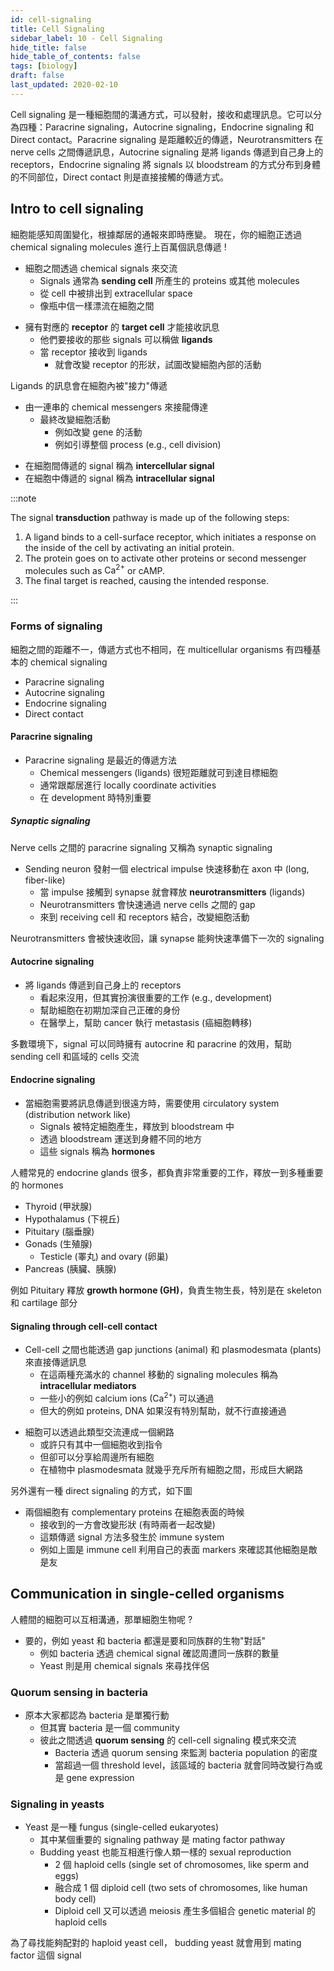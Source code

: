 ```yaml
---
id: cell-signaling
title: Cell Signaling
sidebar_label: 10 - Cell Signaling
hide_title: false
hide_table_of_contents: false
tags: [biology]
draft: false
last_updated: 2020-02-10
---
```


Cell signaling 是一種細胞間的溝通方式，可以發射，接收和處理訊息。它可以分為四種：Paracrine signaling，Autocrine signaling，Endocrine signaling 和 Direct contact。Paracrine signaling 是距離較近的傳遞，Neurotransmitters 在 nerve cells 之間傳遞訊息，Autocrine signaling 是將 ligands 傳遞到自己身上的 receptors，Endocrine signaling 將 signals 以 bloodstream 的方式分布到身體的不同部位，Direct contact 則是直接接觸的傳遞方式。

## Intro to cell signaling

細胞能感知周圍變化，根據鄰居的通報來即時應變。
現在，你的細胞正透過 chemical signaling molecules 進行上百萬個訊息傳遞 !

- 細胞之間透過 chemical signals 來交流
  - Signals 通常為 **sending cell** 所產生的 proteins 或其他 molecules
  - 從 cell 中被排出到 extracellular space
  - 像瓶中信一樣漂流在細胞之間

<fig
  src="/img/learning/biology/10-cell-signaling/cell_signaling_overview.png"
  caption="Cell signaling overview"
/>

- 擁有對應的 **receptor** 的 **target cell** 才能接收訊息
  - 他們要接收的那些 signals 可以稱做 **ligands**
  - 當 receptor 接收到 ligands
    - 就會改變 receptor 的形狀，試圖改變細胞內部的活動

Ligands 的訊息會在細胞內被"接力"傳遞

- 由一連串的 chemical messengers 來接龍傳達
  - 最終改變細胞活動
    - 例如改變 gene 的活動
    - 例如引導整個 process (e.g., cell division)

<fig
  src="/img/learning/biology/10-cell-signaling/cellular_signaling.png"
  caption="Cellular signaling"
/>

- 在細胞間傳遞的 signal 稱為 **intercellular signal**
- 在細胞中傳遞的 signal 稱為 **intracellular signal**

:::note

The signal **transduction** pathway is made up of the following steps:

1. A ligand binds to a cell-surface receptor, which initiates a response on the inside of the cell by activating an initial protein.
2. The protein goes on to activate other proteins or second messenger molecules such as $\text{Ca}^{2+}$ or cAMP.
3. The final target is reached, causing the intended response.

:::

### Forms of signaling

細胞之間的距離不一，傳遞方式也不相同，在 multicellular organisms 有四種基本的 chemical signaling

- Paracrine signaling
- Autocrine signaling
- Endocrine signaling
- Direct contact

#### Paracrine signaling

- Paracrine signaling 是最近的傳遞方法
  - Chemical messengers (ligands) 很短距離就可到達目標細胞
  - 通常跟鄰居進行 locally coordinate activities
  - 在 development 時特別重要

<fig
  src="/img/learning/biology/10-cell-signaling/paracrine.png"
  caption="Paracrine signaling"
/>

##### Synaptic signaling

Nerve cells 之間的 paracrine signaling 又稱為 synaptic signaling

- Sending neuron 發射一個 electrical impulse 快速移動在 axon 中 (long, fiber-like)
  - 當 impulse 接觸到 synapse 就會釋放 **neurotransmitters** (ligands)
  - Neurotransmitters 會快速通過 nerve cells 之間的 gap
  - 來到 receiving cell 和 receptors 結合，改變細胞活動

Neurotransmitters 會被快速收回，讓 synapse 能夠快速準備下一次的 signaling

<fig
  src="/img/learning/biology/10-cell-signaling/synaptic_signaling.png"
  caption="Synaptic signaling"
/>

#### Autocrine signaling

- 將 ligands 傳遞到自己身上的 receptors
  - 看起來沒用，但其實扮演很重要的工作 (e.g., development)
  - 幫助細胞在初期加深自己正確的身份
  - 在醫學上，幫助 cancer 執行 metastasis (癌細胞轉移)

<fig
  src="/img/learning/biology/10-cell-signaling/autocrine.png"
  caption="Autocrine signaling"
/>

多數環境下，signal 可以同時擁有 autocrine 和 paracrine 的效用，幫助 sending cell 和區域的 cells 交流

#### Endocrine signaling

- 當細胞需要將訊息傳遞到很遠方時，需要使用 circulatory system (distribution network like)
  - Signals 被特定細胞產生，釋放到 bloodstream 中
  - 透過 bloodstream 運送到身體不同的地方
  - 這些 signals 稱為 **hormones**

人體常見的 endocrine glands 很多，都負責非常重要的工作，釋放一到多種重要的 hormones

- Thyroid (甲狀腺)
- Hypothalamus (下視丘)
- Pituitary (腦垂腺)
- Gonads (生殖腺)
  - Testicle (睪丸) and ovary (卵巢)
- Pancreas (胰臟、胰腺)

例如 Pituitary 釋放 **growth hormone (GH)**，負責生物生長，特別是在 skeleton 和 cartilage 部分

<fig
  src="/img/learning/biology/10-cell-signaling/endocrine.png"
  caption="Endocrine signaling"
/>

#### Signaling through cell-cell contact

- Cell-cell 之間也能透過 gap junctions (animal) 和 plasmodesmata (plants) 來直接傳遞訊息
  - 在這兩種充滿水的 channel 移動的 signaling molecules 稱為 **intracellular mediators**
  - 一些小的例如 calcium ions ($\text{Ca}^{2+}$) 可以通過
  - 但大的例如 proteins, DNA 如果沒有特別幫助，就不行直接通過

<fig
  src="/img/learning/biology/10-cell-signaling/gap_junctions_signaling.png"
  caption="Gap junctions signaling"
/>

- 細胞可以透過此類型交流連成一個網路
  - 或許只有其中一個細胞收到指令
  - 但卻可以分享給周邊所有細胞
  - 在植物中 plasmodesmata 就幾乎充斥所有細胞之間，形成巨大網路

另外還有一種 direct signaling 的方式，如下圖

<fig
  src="/img/learning/biology/10-cell-signaling/immune_cell_markers.png"
  caption="Immune cell markers"
/>

- 兩個細胞有 complementary proteins 在細胞表面的時候
  - 接收到的一方會改變形狀 (有時兩者一起改變)
  - 這類傳遞 signal 方法多發生於 immune system
  - 例如上圖是 immune cell 利用自己的表面 markers 來確認其他細胞是敵是友

## Communication in single-celled organisms

人體間的細胞可以互相溝通，那單細胞生物呢 ?

- 要的，例如 yeast 和 bacteria 都還是要和同族群的生物"對話"
  - 例如 bacteria 透過 chemical signal 確認周遭同一族群的數量
  - Yeast 則是用 chemical signals 來尋找伴侶

### Quorum sensing in bacteria

- 原本大家都認為 bacteria 是單獨行動
  - 但其實 bacteria 是一個 community
  - 彼此之間透過 **quorum sensing** 的 cell-cell signaling 模式來交流
    - Bacteria 透過 quorum sensing 來監測 bacteria population 的密度
    - 當超過一個 threshold level，該區域的 bacteria 就會同時改變行為或是 gene expression

### Signaling in yeasts

- Yeast 是一種 fungus (single-celled eukaryotes)
  - 其中某個重要的 signaling pathway 是 mating factor pathway
  - Budding yeast 也能互相進行像人類一樣的 sexual reproduction
    - 2 個 haploid cells (single set of chromosomes, like sperm and eggs)
    - 融合成 1 個 diploid cell (two sets of chromosomes, like human body cell)
    - Diploid cell 又可以透過 meiosis 產生多個組合 genetic material 的 haploid cells

為了尋找能夠配對的 haploid yeast cell， budding yeast 就會用到 mating factor 這個 signal

